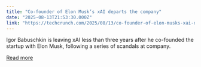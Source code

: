 ```yaml
---
title: "Co-founder of Elon Musk’s xAI departs the company"
date: "2025-08-13T21:53:30.000Z"
link: "https://techcrunch.com/2025/08/13/co-founder-of-elon-musks-xai-departs-the-company/"
---
```


Igor Babuschkin is leaving xAI less than three years after he co-founded the startup with Elon Musk, following a series of scandals at company.

[Read more](https://techcrunch.com/2025/08/13/co-founder-of-elon-musks-xai-departs-the-company/)
